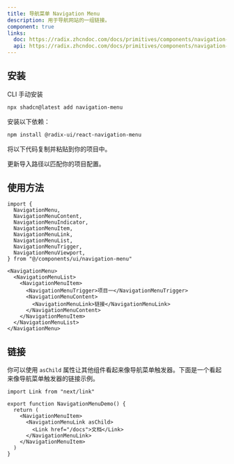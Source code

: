 ```yaml
---
title: 导航菜单 Navigation Menu
description: 用于导航网站的一组链接。
component: true
links:
  doc: https://radix.zhcndoc.com/docs/primitives/components/navigation-menu
  api: https://radix.zhcndoc.com/docs/primitives/components/navigation-menu#api-reference
---
```


<ComponentPreview
  name="navigation-menu-demo"
  className="[&_.preview]:!items-start [&_.preview]:p-4 [&_.preview]:pt-8 md:[&_.preview]:pt-16"
/>

## 安装

<CodeTabs>

<TabsList>
  <TabsTrigger value="cli">CLI</TabsTrigger>
  <TabsTrigger value="manual">手动安装</TabsTrigger>
</TabsList>
<TabsContent value="cli">

```bash
npx shadcn@latest add navigation-menu
```

</TabsContent>

<TabsContent value="manual">

<Steps>

<Step>安装以下依赖：</Step>

```bash
npm install @radix-ui/react-navigation-menu
```

<Step>将以下代码复制并粘贴到你的项目中。</Step>

<ComponentSource
  name="navigation-menu"
  title="components/ui/navigation-menu.tsx"
/>

<Step>更新导入路径以匹配你的项目配置。</Step>

</Steps>

</TabsContent>

</CodeTabs>

## 使用方法

```tsx showLineNumbers
import {
  NavigationMenu,
  NavigationMenuContent,
  NavigationMenuIndicator,
  NavigationMenuItem,
  NavigationMenuLink,
  NavigationMenuList,
  NavigationMenuTrigger,
  NavigationMenuViewport,
} from "@/components/ui/navigation-menu"
```

```tsx showLineNumbers
<NavigationMenu>
  <NavigationMenuList>
    <NavigationMenuItem>
      <NavigationMenuTrigger>项目一</NavigationMenuTrigger>
      <NavigationMenuContent>
        <NavigationMenuLink>链接</NavigationMenuLink>
      </NavigationMenuContent>
    </NavigationMenuItem>
  </NavigationMenuList>
</NavigationMenu>
```

## 链接

你可以使用 `asChild` 属性让其他组件看起来像导航菜单触发器。下面是一个看起来像导航菜单触发器的链接示例。

```tsx showLineNumbers title="components/example-navigation-menu.tsx"
import Link from "next/link"

export function NavigationMenuDemo() {
  return (
    <NavigationMenuItem>
      <NavigationMenuLink asChild>
        <Link href="/docs">文档</Link>
      </NavigationMenuLink>
    </NavigationMenuItem>
  )
}
```
